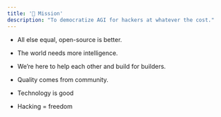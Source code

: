 ```yaml
---
title: '🎯 Mission'
description: "To democratize AGI for hackers at whatever the cost."
---
```


- All else equal, open-source is better.

- The world needs more intelligence.

- We’re here to help each other and build for builders.

- Quality comes from community.

- Technology is good

- Hacking = freedom